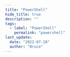 ```yaml
---
title: "PowerShell"
hide_title: true
description: ""
tags:
  - label: "PowerShell"
    permalink: "powershell"
last_update:
  date: "2022-07-28"
  author: "Bruce"
---
```



<FeatureIcon src={powershell} title="PowerShell" />
<LinkList
  data={[
    {
      title: "ExecutionPolicy",
      link: "/docs/powershell/execution-policy",
      src: powershell,
    },
  ]}
/>
